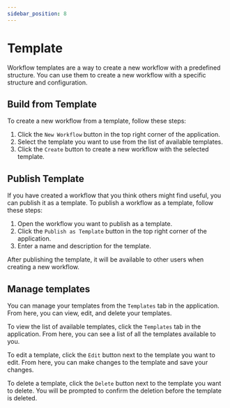 ```yaml
---
sidebar_position: 8
---
```



# Template

Workflow templates are a way to create a new workflow with a predefined structure. You can use them to create a new workflow with a specific structure and configuration.

## Build from Template

To create a new workflow from a template, follow these steps:

1. Click the `New Workflow` button in the top right corner of the application.
2. Select the template you want to use from the list of available templates.
3. Click the `Create` button to create a new workflow with the selected template.

## Publish Template

If you have created a workflow that you think others might find useful, you can publish it as a template. To publish a workflow as a template, follow these steps:

1. Open the workflow you want to publish as a template.
2. Click the `Publish as Template` button in the top right corner of the application.
3. Enter a name and description for the template.

After publishing the template, it will be available to other users when creating a new workflow.

## Manage templates

You can manage your templates from the `Templates` tab in the application. From here, you can view, edit, and delete your templates.

To view the list of available templates, click the `Templates` tab in the application. From here, you can see a list of all the templates available to you.

To edit a template, click the `Edit` button next to the template you want to edit. From here, you can make changes to the template and save your changes.

To delete a template, click the `Delete` button next to the template you want to delete. You will be prompted to confirm the deletion before the template is deleted.

